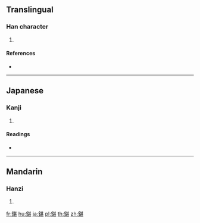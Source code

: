 {{character info/new}}
==Translingual==

===Han character===
{{Han char|rn=167|rad=金|as=09|sn=17|four=84111|canj=CTMV}}

# {{defn|Han|sort=金09}}

====References====
* {{Han ref|kx=1314.040|dkj=40620|dj=1814.210|hdz=64228.020|uh=9356|ud=37718|bh=EED1|bd=61137}}

----

==Japanese==

===Kanji===
{{ja-kanji|grade=|rs=金09}}

# {{defn|lang=ja|sort=金09}}

====Readings====
* {{ja-readings|on=[[ちん]] (chin)|kun=[[だい]] (dai), [[まくらぎ]] (makuragi)|nanori=}}

----

==Mandarin==

===Hanzi===
{{cmn-hanzi|pin=[[chěn]] ([[chen3]])|wg=ch'en<sup>3</sup>}}

# {{defn|lang=cmn|sort=金09}}

[[fr:鍖]]
[[hu:鍖]]
[[ja:鍖]]
[[pl:鍖]]
[[th:鍖]]
[[zh:鍖]]